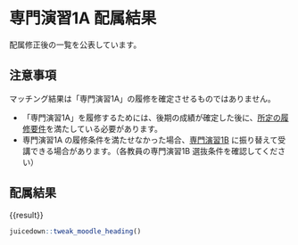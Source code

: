 # 専門演習1A 配属結果

配属修正後の一覧を公表しています。

## 注意事項

マッチング結果は「専門演習1A」の履修を確定させるものではありません。

- 「専門演習1A」を履修するためには、後期の成績が確定した後に、[所定の履修要件](https://lms.omu.ac.jp/mod/page/view.php?id=892484)を満たしている必要があります。
- 専門演習1A の履修条件を満たせなかった場合、[専門演習1B](https://lms.omu.ac.jp/mod/page/view.php?id=893671) に振り替えて受講できる場合があります。（各教員の専門演習1B 選抜条件を確認してください）

## 配属結果

{{result}}



```r
juicedown::tweak_moodle_heading()
```

